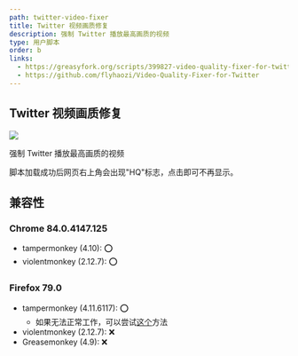 ```yaml
---
path: twitter-video-fixer
title: Twitter 视频画质修复
description: 强制 Twitter 播放最高画质的视频
type: 用户脚本
order: b
links:
  - https://greasyfork.org/scripts/399827-video-quality-fixer-for-twitter
  - https://github.com/flyhaozi/Video-Quality-Fixer-for-Twitter
---
```

## Twitter 视频画质修复
[![](https://img.shields.io/github/stars/flyhaozi/Video-Quality-Fixer-for-Twitter?style=social)](https://github.com/flyhaozi/Video-Quality-Fixer-for-Twitter)

强制 Twitter 播放最高画质的视频

脚本加载成功后网页右上角会出现"HQ"标志，点击即可不再显示。

## 兼容性
### Chrome 84.0.4147.125
- tampermonkey (4.10): ⭕
- violentmonkey (2.12.7): ⭕

### Firefox 79.0
- tampermonkey (4.11.6117): ⭕
  - 如果无法正常工作，可以尝试[这个](https://github.com/Tampermonkey/tampermonkey/issues/952#issuecomment-638373937)方法
- violentmonkey (2.12.7): ❌
- Greasemonkey (4.9): ❌